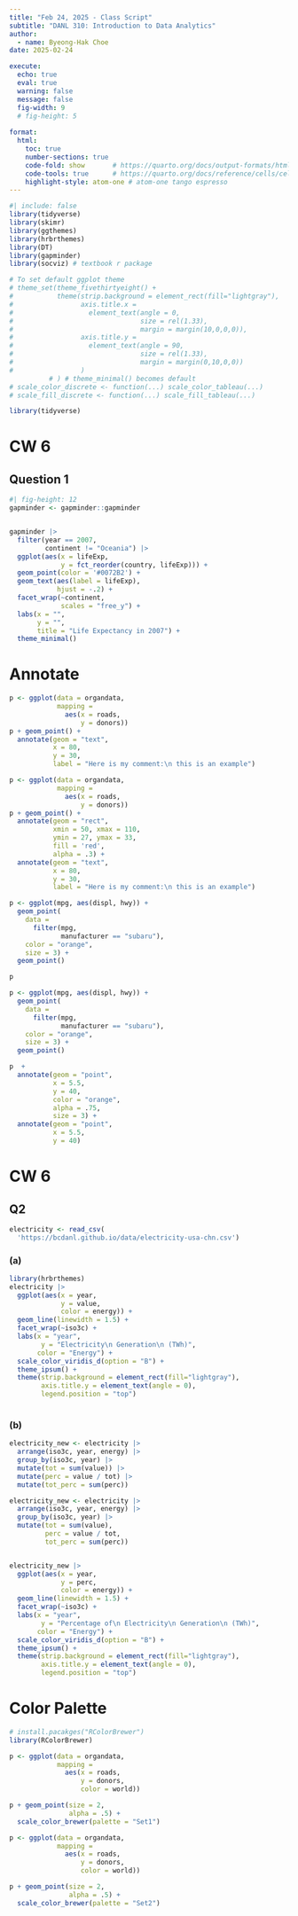 ```yaml
---
title: "Feb 24, 2025 - Class Script"
subtitle: "DANL 310: Introduction to Data Analytics"
author: 
  - name: Byeong-Hak Choe
date: 2025-02-24

execute: 
  echo: true
  eval: true
  warning: false
  message: false
  fig-width: 9
  # fig-height: 5
  
format: 
  html:
    toc: true
    number-sections: true
    code-fold: show       # https://quarto.org/docs/output-formats/html-code.html  
    code-tools: true      # https://quarto.org/docs/reference/cells/cells-jupyter.html
    highlight-style: atom-one # atom-one tango espresso
---
```


```r
#| include: false
library(tidyverse)
library(skimr)
library(ggthemes)
library(hrbrthemes)
library(DT)
library(gapminder)
library(socviz) # textbook r package

# To set default ggplot theme
# theme_set(theme_fivethirtyeight() +
#           theme(strip.background = element_rect(fill="lightgray"),
#                 axis.title.x = 
#                   element_text(angle = 0,
#                                size = rel(1.33),
#                                margin = margin(10,0,0,0)),
#                 axis.title.y = 
#                   element_text(angle = 90,
#                                size = rel(1.33),
#                                margin = margin(0,10,0,0))
#                 )
          # ) # theme_minimal() becomes default
# scale_color_discrete <- function(...) scale_color_tableau(...)
# scale_fill_discrete <- function(...) scale_fill_tableau(...)
```

```r
library(tidyverse)
```


# CW 6
## Question 1

```r
#| fig-height: 12
gapminder <- gapminder::gapminder


gapminder |> 
  filter(year == 2007,
         continent != "Oceania") |> 
  ggplot(aes(x = lifeExp,
             y = fct_reorder(country, lifeExp))) +
  geom_point(color = '#0072B2') +
  geom_text(aes(label = lifeExp),
            hjust = -.2) +
  facet_wrap(~continent,
             scales = "free_y") +
  labs(x = "",
       y = "",
       title = "Life Expectancy in 2007") +
  theme_minimal() 
```

# Annotate

```r
p <- ggplot(data = organdata, 
            mapping = 
              aes(x = roads, 
                  y = donors))
p + geom_point() +
  annotate(geom = "text",
           x = 80,
           y = 30,
           label = "Here is my comment:\n this is an example")
```


```r
p <- ggplot(data = organdata, 
            mapping = 
              aes(x = roads, 
                  y = donors))
p + geom_point() +
  annotate(geom = "rect",
           xmin = 50, xmax = 110,
           ymin = 27, ymax = 33,
           fill = 'red',
           alpha = .3) +
  annotate(geom = "text",
           x = 80,
           y = 30,
           label = "Here is my comment:\n this is an example")
```


```r
p <- ggplot(mpg, aes(displ, hwy)) +
  geom_point(
    data = 
      filter(mpg, 
             manufacturer == "subaru"), 
    color = "orange", 
    size = 3) +
  geom_point() 

p
```





```r
p <- ggplot(mpg, aes(displ, hwy)) +
  geom_point(
    data = 
      filter(mpg, 
             manufacturer == "subaru"), 
    color = "orange", 
    size = 3) +
  geom_point() 

p  +
  annotate(geom = "point",
           x = 5.5,
           y = 40,
           color = "orange",
           alpha = .75,
           size = 3) +
  annotate(geom = "point",
           x = 5.5,
           y = 40) 
```


# CW 6
## Q2
```r
electricity <- read_csv(
  'https://bcdanl.github.io/data/electricity-usa-chn.csv')
```
### (a)
```r
library(hrbrthemes)
electricity |> 
  ggplot(aes(x = year,
             y = value,
             color = energy)) +
  geom_line(linewidth = 1.5) +
  facet_wrap(~iso3c) +
  labs(x = "year",
        y = "Electricity\n Generation\n (TWh)",
       color = "Energy") +
  scale_color_viridis_d(option = "B") +
  theme_ipsum() +
  theme(strip.background = element_rect(fill="lightgray"),
        axis.title.y = element_text(angle = 0),
        legend.position = "top")
  
```


### (b)

```r
electricity_new <- electricity |> 
  arrange(iso3c, year, energy) |> 
  group_by(iso3c, year) |> 
  mutate(tot = sum(value)) |> 
  mutate(perc = value / tot) |> 
  mutate(tot_perc = sum(perc))
```

```r
electricity_new <- electricity |> 
  arrange(iso3c, year, energy) |> 
  group_by(iso3c, year) |> 
  mutate(tot = sum(value),
         perc = value / tot,
         tot_perc = sum(perc)) 


electricity_new |> 
  ggplot(aes(x = year,
             y = perc,
             color = energy)) +
  geom_line(linewidth = 1.5) +
  facet_wrap(~iso3c) +
  labs(x = "year",
        y = "Percentage of\n Electricity\n Generation\n (TWh)",
       color = "Energy") +
  scale_color_viridis_d(option = "B") +
  theme_ipsum() +
  theme(strip.background = element_rect(fill="lightgray"),
        axis.title.y = element_text(angle = 0),
        legend.position = "top")

```



# Color Palette

```r
# install.pacakges("RColorBrewer")
library(RColorBrewer)
```



```r
p <- ggplot(data = organdata,
            mapping = 
              aes(x = roads, 
                  y = donors, 
                  color = world))

p + geom_point(size = 2,
               alpha = .5) +
  scale_color_brewer(palette = "Set1")
```




```r
p <- ggplot(data = organdata,
            mapping = 
              aes(x = roads, 
                  y = donors, 
                  color = world))

p + geom_point(size = 2,
               alpha = .5) +
  scale_color_brewer(palette = "Set2")
```


